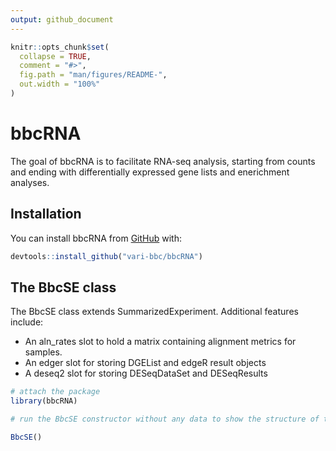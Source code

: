 ```yaml
---
output: github_document
---
```


<!-- README.md is generated from README.Rmd. Please edit that file -->

```r
knitr::opts_chunk$set(
  collapse = TRUE,
  comment = "#>",
  fig.path = "man/figures/README-",
  out.width = "100%"
)
```
# bbcRNA

The goal of bbcRNA is to facilitate RNA-seq analysis, starting from counts and 
ending with differentially expressed gene lists and enerichment analyses.

## Installation

You can install bbcRNA from [GitHub](https://github.com/vari-bbc) with:

``` r
devtools::install_github("vari-bbc/bbcRNA")

```

## The BbcSE class

The BbcSE class extends SummarizedExperiment. Additional features include:

* An aln_rates slot to hold a matrix containing alignment metrics for samples.
* An edger slot for storing DGEList and edgeR result objects
* A deseq2 slot for storing DESeqDataSet and DESeqResults

    
```r
# attach the package
library(bbcRNA)

# run the BbcSE constructor without any data to show the structure of the object

BbcSE()
```
    
